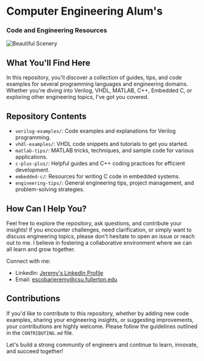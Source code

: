 # Computer Engineering Alum's 
### Code and Engineering Resources

![Beautiful Scenery](../images/profile_image.jpg)


## What You'll Find Here

In this repository, you'll discover a collection of guides, tips, and code examples for several programming languages and engineering domains. Whether you're diving into Verilog, VHDL, MATLAB, C++, Embedded C, or exploring other engineering topics, I've got you covered.

## Repository Contents

- `verilog-examples/`: Code examples and explanations for Verilog programming.
- `vhdl-examples/`: VHDL code snippets and tutorials to get you started.
- `matlab-tips/`: MATLAB tricks, techniques, and sample code for various applications.
- `c-plus-plus/`: Helpful guides and C++ coding practices for efficient development.
- `embedded-c/`: Resources for writing C code in embedded systems.
- `engineering-tips/`: General engineering tips, project management, and problem-solving strategies.

## How Can I Help You?

Feel free to explore the repository, ask questions, and contribute your insights! If you encounter challenges, need clarification, or simply want to discuss engineering topics, please don't hesitate to open an issue or reach out to me. I believe in fostering a collaborative environment where we can all learn and grow together.

Connect with me:
- LinkedIn: [Jeremy's LinkedIn Profile](https://www.linkedin.com/in/jeremyescobar)
- Email: escobarjeremy@csu.fullerton.edu

## Contributions

If you'd like to contribute to this repository, whether by adding new code examples, sharing your engineering insights, or suggesting improvements, your contributions are highly welcome. Please follow the guidelines outlined in the `CONTRIBUTING.md` file.

Let's build a strong community of engineers and continue to learn, innovate, and succeed together!

